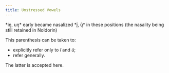 ```yaml
---
title: Unstressed Vowels
---
```


<Aside type="quote" title="PE19/96-97">*iŋ, uŋ* early became nasalized *ı̨̄, ų̄* in these positions (the nasality being still retained in Noldorin)</Aside>

This parenthesis can be taken to:

+ explicitly refer only to *ĩ* and *ũ*;
+ refer generally.

The latter is accepted here.
